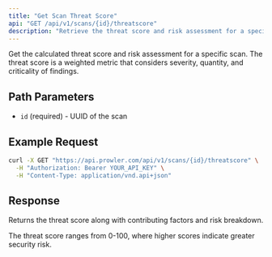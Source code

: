 ```yaml
---
title: "Get Scan Threat Score"
api: "GET /api/v1/scans/{id}/threatscore"
description: "Retrieve the threat score and risk assessment for a specific scan."
---
```


Get the calculated threat score and risk assessment for a specific scan. The threat score is a weighted metric that considers severity, quantity, and criticality of findings.

## Path Parameters

- `id` (required) - UUID of the scan

## Example Request

```bash
curl -X GET "https://api.prowler.com/api/v1/scans/{id}/threatscore" \
  -H "Authorization: Bearer YOUR_API_KEY" \
  -H "Content-Type: application/vnd.api+json"
```

## Response

Returns the threat score along with contributing factors and risk breakdown.

<Note>
The threat score ranges from 0-100, where higher scores indicate greater security risk.
</Note>
